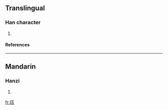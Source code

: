 ==Translingual==
===Han character===
{{Han char|rn=96|rad=玉|as=05|sn=9|four=|canj=一土一女弓 (MGMVN)}}
# {{defn|Han|sort=玉05}}
====References====
{{Han ref|kx=0729.110|dkj=20905|hdz=21104.010|uh=73C1|ud=29633}}

----
==Mandarin==
===Hanzi===
{{cmn-hanzi|pin=[[cí]] (ci2)|wg=tz'u<sup>2</sup>}}
# {{defn|Mandarin}}

[[fr:珁]]